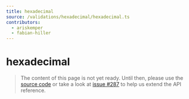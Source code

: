 ```yaml
---
title: hexadecimal
source: /validations/hexadecimal/hexadecimal.ts
contributors:
  - ariskemper
  - fabian-hiller
---
```


# hexadecimal

> The content of this page is not yet ready. Until then, please use the [source code](https://github.com/fabian-hiller/valibot/blob/main/library/src/validations/hexadecimal/hexadecimal.ts) or take a look at [issue #287](https://github.com/fabian-hiller/valibot/issues/287) to help us extend the API reference.
